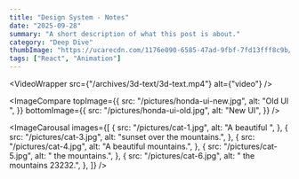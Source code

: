```yaml
---
title: "Design System - Notes"
date: "2025-09-28"
summary: "A short description of what this post is about."
category: "Deep Dive"
thumbImage: "https://ucarecdn.com/1176e090-6585-47ad-9fbf-7fd13fff8c9b/-/preview/1000x777/"
tags: ["React", "Animation"]
---
```


<VideoWrapper src={"/archives/3d-text/3d-text.mp4"} alt={"video"} />

<ImageCompare
  topImage={{
    src: "/pictures/honda-ui-new.jpg",
    alt: "Old UI ",
  }}
  bottomImage={{
    src: "/pictures/honda-ui-old.jpg",
    alt: "New UI",
  }}
/>

<ImageCarousal
  images={[
    {
      src: "/pictures/cat-1.jpg",
      alt: "A beautiful ",
    },
    {
      src: "/pictures/cat-3.jpg",
      alt: "sunset over the mountains.",
    },
    {
      src: "/pictures/cat-4.jpg",
      alt: "A beautiful mountains.",
    },
    {
      src: "/pictures/cat-5.jpg",
      alt: " the mountains.",
    },
    {
      src: "/pictures/cat-6.jpg",
      alt: " the mountains 23232.",
    },
  ]}
/>
